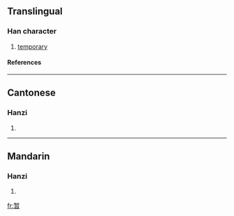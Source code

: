 {{see|暫}}

==Translingual==
===Han character===
{{Han char|rn=72|rad=日|as=08|sn=12|four=|canj=大中日 (KLA)}}
# [[temporary]]
====References====
{{Han ref|kx=0497.311|hdz=21518.010|uh=6682|ud=26242}}

----
==Cantonese==
===Hanzi===
{{yue-hanzi|jyut=|y=jaam6}}
# {{defn|Cantonese}}

----
==Mandarin==
===Hanzi===
{{cmn-hanzi|tra=暫|pin=[[zàn]] (zan4)|wg=tsan<sup>4</sup>}}
# {{defn|Mandarin}}

[[fr:暂]]
